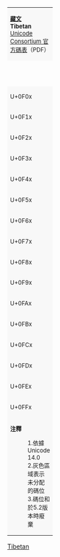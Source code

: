 {| class="wikitable nounderlines" style="border-collapse:collapse;background:#FFFFFF;font-size:large;text-align:center"
| colspan="17" style="background:#F8F8F8;font-size:small" | '''[[藏文 (Unicode區段)|藏文]]'''<br />'''Tibetan'''{{ref label|U0F00_as_of_Unicode_version|1}}{{ref label|U0F00_grey|2}}{{ref label|U0F77_U0F79_Deprecated|3}}<br />[https://www.unicode.org/charts/PDF/U0F00.pdf Unicode Consortium 官方碼表]（PDF）
|- style="background:#F8F8F8;font-size:small"
| style="width:45pt" | &nbsp; || style="width:20pt"  | 0 || style="width:20pt"  | 1 || style="width:20pt"  | 2 || style="width:20pt"  | 3 || style="width:20pt"  | 4 || style="width:20pt"  | 5 || style="width:20pt"  | 6 || style="width:20pt"  | 7 || style="width:20pt"  | 8 || style="width:20pt"  | 9 || style="width:20pt"  | A || style="width:20pt"  | B || style="width:20pt"  | C || style="width:20pt"  | D || style="width:20pt"  | E || style="width:20pt"  | F
|-
| style="background:#F8F8F8;font-size:small" | U+0F0x
| title="U+0F00: TIBETAN SYLLABLE OM" | &#x0F00;
| title="U+0F01: TIBETAN MARK GTER YIG MGO TRUNCATED A" | &#x0F01;
| title="U+0F02: TIBETAN MARK GTER YIG MGO -UM RNAM BCAD MA" | &#x0F02;
| title="U+0F03: TIBETAN MARK GTER YIG MGO -UM GTER TSHEG MA" | &#x0F03;
| title="U+0F04: TIBETAN MARK INITIAL YIG MGO MDUN MA" | &#x0F04;
| title="U+0F05: TIBETAN MARK CLOSING YIG MGO SGAB MA" | &#x0F05;
| title="U+0F06: TIBETAN MARK CARET YIG MGO PHUR SHAD MA" | &#x0F06;
| title="U+0F07: TIBETAN MARK YIG MGO TSHEG SHAD MA" | &#x0F07;
| title="U+0F08: TIBETAN MARK SBRUL SHAD" | &#x0F08;
| title="U+0F09: TIBETAN MARK BSKUR YIG MGO" | &#x0F09;
| title="U+0F0A: TIBETAN MARK BKA- SHOG YIG MGO" | &#x0F0A;
| title="U+0F0B: TIBETAN MARK INTERSYLLABIC TSHEG" | &#x0F0B;
| title="U+0F0C: TIBETAN MARK DELIMITER TSHEG BSTAR" | {{border| &#x0F0C;<br />{{resize|75%|&nbsp;NB&nbsp;}}|style=dashed|color=black|lh=1}}
| title="U+0F0D: TIBETAN MARK SHAD" | &#x0F0D;
| title="U+0F0E: TIBETAN MARK NYIS SHAD" | &#x0F0E;
| title="U+0F0F: TIBETAN MARK TSHEG SHAD" | &#x0F0F;
|-
| style="background:#F8F8F8;font-size:small" | U+0F1x
| title="U+0F10: TIBETAN MARK NYIS TSHEG SHAD" | &#x0F10;
| title="U+0F11: TIBETAN MARK RIN CHEN SPUNGS SHAD" | &#x0F11;
| title="U+0F12: TIBETAN MARK RGYA GRAM SHAD" | [[&#x0F12;]]
| title="U+0F13: TIBETAN MARK CARET -DZUD RTAGS ME LONG CAN" | &#x0F13;
| title="U+0F14: TIBETAN MARK GTER TSHEG" | &#x0F14;
| title="U+0F15: TIBETAN LOGOTYPE SIGN CHAD RTAGS" | &#x0F15;
| title="U+0F16: TIBETAN LOGOTYPE SIGN LHAG RTAGS" | &#x0F16;
| title="U+0F17: TIBETAN ASTROLOGICAL SIGN SGRA GCAN -CHAR RTAGS" | &#x0F17;
| title="U+0F18: TIBETAN ASTROLOGICAL SIGN -KHYUD PA" | &#x0F18;
| title="U+0F19: TIBETAN ASTROLOGICAL SIGN SDONG TSHUGS" | &#x0F19;
| title="U+0F1A: TIBETAN SIGN RDEL DKAR GCIG" | &#x0F1A;
| title="U+0F1B: TIBETAN SIGN RDEL DKAR GNYIS" | &#x0F1B;
| title="U+0F1C: TIBETAN SIGN RDEL DKAR GSUM" | &#x0F1C;
| title="U+0F1D: TIBETAN SIGN RDEL NAG GCIG" | &#x0F1D;
| title="U+0F1E: TIBETAN SIGN RDEL NAG GNYIS" | &#x0F1E;
| title="U+0F1F: TIBETAN SIGN RDEL DKAR RDEL NAG" | &#x0F1F;
|-
| style="background:#F8F8F8;font-size:small" | U+0F2x
| title="U+0F20: TIBETAN DIGIT ZERO" | &#x0F20;
| title="U+0F21: TIBETAN DIGIT ONE" | &#x0F21;
| title="U+0F22: TIBETAN DIGIT TWO" | &#x0F22;
| title="U+0F23: TIBETAN DIGIT THREE" | &#x0F23;
| title="U+0F24: TIBETAN DIGIT FOUR" | &#x0F24;
| title="U+0F25: TIBETAN DIGIT FIVE" | &#x0F25;
| title="U+0F26: TIBETAN DIGIT SIX" | &#x0F26;
| title="U+0F27: TIBETAN DIGIT SEVEN" | &#x0F27;
| title="U+0F28: TIBETAN DIGIT EIGHT" | &#x0F28;
| title="U+0F29: TIBETAN DIGIT NINE" | &#x0F29;
| title="U+0F2A: TIBETAN DIGIT HALF ONE" | &#x0F2A;
| title="U+0F2B: TIBETAN DIGIT HALF TWO" | &#x0F2B;
| title="U+0F2C: TIBETAN DIGIT HALF THREE" | &#x0F2C;
| title="U+0F2D: TIBETAN DIGIT HALF FOUR" | &#x0F2D;
| title="U+0F2E: TIBETAN DIGIT HALF FIVE" | &#x0F2E;
| title="U+0F2F: TIBETAN DIGIT HALF SIX" | &#x0F2F;
|-
| style="background:#F8F8F8;font-size:small" | U+0F3x
| title="U+0F30: TIBETAN DIGIT HALF SEVEN" | &#x0F30;
| title="U+0F31: TIBETAN DIGIT HALF EIGHT" | &#x0F31;
| title="U+0F32: TIBETAN DIGIT HALF NINE" | &#x0F32;
| title="U+0F33: TIBETAN DIGIT HALF ZERO" | &#x0F33;
| title="U+0F34: TIBETAN MARK BSDUS RTAGS" | &#x0F34;
| title="U+0F35: TIBETAN MARK NGAS BZUNG NYI ZLA" | &#x0F35;
| title="U+0F36: TIBETAN MARK CARET -DZUD RTAGS BZHI MIG CAN" | &#x0F36;
| title="U+0F37: TIBETAN MARK NGAS BZUNG SGOR RTAGS" | &#x0F37;
| title="U+0F38: TIBETAN MARK CHE MGO" | &#x0F38;
| title="U+0F39: TIBETAN MARK TSA -PHRU" | &#x0F39;
| title="U+0F3A: TIBETAN MARK GUG RTAGS GYON" | &#x0F3A;
| title="U+0F3B: TIBETAN MARK GUG RTAGS GYAS" | &#x0F3B;
| title="U+0F3C: TIBETAN MARK ANG KHANG GYON" | &#x0F3C;
| title="U+0F3D: TIBETAN MARK ANG KHANG GYAS" | &#x0F3D;
| title="U+0F3E: TIBETAN SIGN YAR TSHES" | &#x0F3E;
| title="U+0F3F: TIBETAN SIGN MAR TSHES" | &#x0F3F;
|-
| style="background:#F8F8F8;font-size:small" | U+0F4x
| title="U+0F40: TIBETAN LETTER KA" | &#x0F40;
| title="U+0F41: TIBETAN LETTER KHA" | &#x0F41;
| title="U+0F42: TIBETAN LETTER GA" | &#x0F42;
| title="U+0F43: TIBETAN LETTER GHA" | &#x0F43;
| title="U+0F44: TIBETAN LETTER NGA" | &#x0F44;
| title="U+0F45: TIBETAN LETTER CA" | &#x0F45;
| title="U+0F46: TIBETAN LETTER CHA" | &#x0F46;
| title="U+0F47: TIBETAN LETTER JA" | &#x0F47;
| title="Reserved" style="background-color:#CCCCCC;" |  
| title="U+0F49: TIBETAN LETTER NYA" | &#x0F49;
| title="U+0F4A: TIBETAN LETTER TTA" | &#x0F4A;
| title="U+0F4B: TIBETAN LETTER TTHA" | &#x0F4B;
| title="U+0F4C: TIBETAN LETTER DDA" | &#x0F4C;
| title="U+0F4D: TIBETAN LETTER DDHA" | &#x0F4D;
| title="U+0F4E: TIBETAN LETTER NNA" | &#x0F4E;
| title="U+0F4F: TIBETAN LETTER TA" | &#x0F4F;
|-
| style="background:#F8F8F8;font-size:small" | U+0F5x
| title="U+0F50: TIBETAN LETTER THA" | &#x0F50;
| title="U+0F51: TIBETAN LETTER DA" | &#x0F51;
| title="U+0F52: TIBETAN LETTER DHA" | &#x0F52;
| title="U+0F53: TIBETAN LETTER NA" | &#x0F53;
| title="U+0F54: TIBETAN LETTER PA" | &#x0F54;
| title="U+0F55: TIBETAN LETTER PHA" | &#x0F55;
| title="U+0F56: TIBETAN LETTER BA" | &#x0F56;
| title="U+0F57: TIBETAN LETTER BHA" | &#x0F57;
| title="U+0F58: TIBETAN LETTER MA" | &#x0F58;
| title="U+0F59: TIBETAN LETTER TSA" | &#x0F59;
| title="U+0F5A: TIBETAN LETTER TSHA" | &#x0F5A;
| title="U+0F5B: TIBETAN LETTER DZA" | &#x0F5B;
| title="U+0F5C: TIBETAN LETTER DZHA" | &#x0F5C;
| title="U+0F5D: TIBETAN LETTER WA" | &#x0F5D;
| title="U+0F5E: TIBETAN LETTER ZHA" | &#x0F5E;
| title="U+0F5F: TIBETAN LETTER ZA" | &#x0F5F;
|-
| style="background:#F8F8F8;font-size:small" | U+0F6x
| title="U+0F60: TIBETAN LETTER -A" | &#x0F60;
| title="U+0F61: TIBETAN LETTER YA" | &#x0F61;
| title="U+0F62: TIBETAN LETTER RA" | &#x0F62;
| title="U+0F63: TIBETAN LETTER LA" | &#x0F63;
| title="U+0F64: TIBETAN LETTER SHA" | &#x0F64;
| title="U+0F65: TIBETAN LETTER SSA" | &#x0F65;
| title="U+0F66: TIBETAN LETTER SA" | &#x0F66;
| title="U+0F67: TIBETAN LETTER HA" | &#x0F67;
| title="U+0F68: TIBETAN LETTER A" | &#x0F68;
| title="U+0F69: TIBETAN LETTER KSSA" | &#x0F69;
| title="U+0F6A: TIBETAN LETTER FIXED-FORM RA" | &#x0F6A;
| title="U+0F6B: TIBETAN LETTER KKA" | &#x0F6B;
| title="U+0F6C: TIBETAN LETTER RRA" | &#x0F6C;
| title="Reserved" style="background-color:#CCCCCC;" |  
| title="Reserved" style="background-color:#CCCCCC;" |  
| title="Reserved" style="background-color:#CCCCCC;" |  
|-
| style="background:#F8F8F8;font-size:small" | U+0F7x
| title="Reserved" style="background-color:#CCCCCC;" |  
| title="U+0F71: TIBETAN VOWEL SIGN AA" | &#x0F71;
| title="U+0F72: TIBETAN VOWEL SIGN I" | &#x0F72;
| title="U+0F73: TIBETAN VOWEL SIGN II" | &#x0F73;
| title="U+0F74: TIBETAN VOWEL SIGN U" | &#x0F74;
| title="U+0F75: TIBETAN VOWEL SIGN UU" | &#x0F75;
| title="U+0F76: TIBETAN VOWEL SIGN VOCALIC R" | &#x0F76;
| title="U+0F77: TIBETAN VOWEL SIGN VOCALIC RR" | &#x0F77;
| title="U+0F78: TIBETAN VOWEL SIGN VOCALIC L" | &#x0F78;
| title="U+0F79: TIBETAN VOWEL SIGN VOCALIC LL" | &#x0F79;
| title="U+0F7A: TIBETAN VOWEL SIGN E" | &#x0F7A;
| title="U+0F7B: TIBETAN VOWEL SIGN EE" | &#x0F7B;
| title="U+0F7C: TIBETAN VOWEL SIGN O" | &#x0F7C;
| title="U+0F7D: TIBETAN VOWEL SIGN OO" | &#x0F7D;
| title="U+0F7E: TIBETAN SIGN RJES SU NGA RO" | &#x0F7E;
| title="U+0F7F: TIBETAN SIGN RNAM BCAD" | &#x0F7F;
|-
| style="background:#F8F8F8;font-size:small" | U+0F8x
| title="U+0F80: TIBETAN VOWEL SIGN REVERSED I" | &#x0F80;
| title="U+0F81: TIBETAN VOWEL SIGN REVERSED II" | &#x0F81;
| title="U+0F82: TIBETAN SIGN NYI ZLA NAA DA" | &#x0F82;
| title="U+0F83: TIBETAN SIGN SNA LDAN" | &#x0F83;
| title="U+0F84: TIBETAN MARK HALANTA" | &#x0F84;
| title="U+0F85: TIBETAN MARK PALUTA" | &#x0F85;
| title="U+0F86: TIBETAN SIGN LCI RTAGS" | &#x0F86;
| title="U+0F87: TIBETAN SIGN YANG RTAGS" | &#x0F87;
| title="U+0F88: TIBETAN SIGN LCE TSA CAN" | &#x0F88;
| title="U+0F89: TIBETAN SIGN MCHU CAN" | &#x0F89;
| title="U+0F8A: TIBETAN SIGN GRU CAN RGYINGS" | &#x0F8A;
| title="U+0F8B: TIBETAN SIGN GRU MED RGYINGS" | &#x0F8B;
| title="U+0F8C: TIBETAN SIGN INVERTED MCHU CAN" | &#x0F8C;
| title="U+0F8D: TIBETAN SUBJOINED SIGN LCE TSA CAN" | &#x0F8D;
| title="U+0F8E: TIBETAN SUBJOINED SIGN MCHU CAN" | &#x0F8E;
| title="U+0F8F: TIBETAN SUBJOINED SIGN INVERTED MCHU CAN" | &#x0F8F;
|-
| style="background:#F8F8F8;font-size:small" | U+0F9x
| title="U+0F90: TIBETAN SUBJOINED LETTER KA" | &#x0F90;
| title="U+0F91: TIBETAN SUBJOINED LETTER KHA" | &#x0F91;
| title="U+0F92: TIBETAN SUBJOINED LETTER GA" | &#x0F92;
| title="U+0F93: TIBETAN SUBJOINED LETTER GHA" | &#x0F93;
| title="U+0F94: TIBETAN SUBJOINED LETTER NGA" | &#x0F94;
| title="U+0F95: TIBETAN SUBJOINED LETTER CA" | &#x0F95;
| title="U+0F96: TIBETAN SUBJOINED LETTER CHA" | &#x0F96;
| title="U+0F97: TIBETAN SUBJOINED LETTER JA" | &#x0F97;
| title="Reserved" style="background-color:#CCCCCC;" |  
| title="U+0F99: TIBETAN SUBJOINED LETTER NYA" | &#x0F99;
| title="U+0F9A: TIBETAN SUBJOINED LETTER TTA" | &#x0F9A;
| title="U+0F9B: TIBETAN SUBJOINED LETTER TTHA" | &#x0F9B;
| title="U+0F9C: TIBETAN SUBJOINED LETTER DDA" | &#x0F9C;
| title="U+0F9D: TIBETAN SUBJOINED LETTER DDHA" | &#x0F9D;
| title="U+0F9E: TIBETAN SUBJOINED LETTER NNA" | &#x0F9E;
| title="U+0F9F: TIBETAN SUBJOINED LETTER TA" | &#x0F9F;
|-
| style="background:#F8F8F8;font-size:small" | U+0FAx
| title="U+0FA0: TIBETAN SUBJOINED LETTER THA" | &#x0FA0;
| title="U+0FA1: TIBETAN SUBJOINED LETTER DA" | &#x0FA1;
| title="U+0FA2: TIBETAN SUBJOINED LETTER DHA" | &#x0FA2;
| title="U+0FA3: TIBETAN SUBJOINED LETTER NA" | &#x0FA3;
| title="U+0FA4: TIBETAN SUBJOINED LETTER PA" | &#x0FA4;
| title="U+0FA5: TIBETAN SUBJOINED LETTER PHA" | &#x0FA5;
| title="U+0FA6: TIBETAN SUBJOINED LETTER BA" | &#x0FA6;
| title="U+0FA7: TIBETAN SUBJOINED LETTER BHA" | &#x0FA7;
| title="U+0FA8: TIBETAN SUBJOINED LETTER MA" | &#x0FA8;
| title="U+0FA9: TIBETAN SUBJOINED LETTER TSA" | &#x0FA9;
| title="U+0FAA: TIBETAN SUBJOINED LETTER TSHA" | &#x0FAA;
| title="U+0FAB: TIBETAN SUBJOINED LETTER DZA" | &#x0FAB;
| title="U+0FAC: TIBETAN SUBJOINED LETTER DZHA" | &#x0FAC;
| title="U+0FAD: TIBETAN SUBJOINED LETTER WA" | &#x0FAD;
| title="U+0FAE: TIBETAN SUBJOINED LETTER ZHA" | &#x0FAE;
| title="U+0FAF: TIBETAN SUBJOINED LETTER ZA" | &#x0FAF;
|-
| style="background:#F8F8F8;font-size:small" | U+0FBx
| title="U+0FB0: TIBETAN SUBJOINED LETTER -A" | &#x0FB0;
| title="U+0FB1: TIBETAN SUBJOINED LETTER YA" | &#x0FB1;
| title="U+0FB2: TIBETAN SUBJOINED LETTER RA" | &#x0FB2;
| title="U+0FB3: TIBETAN SUBJOINED LETTER LA" | &#x0FB3;
| title="U+0FB4: TIBETAN SUBJOINED LETTER SHA" | &#x0FB4;
| title="U+0FB5: TIBETAN SUBJOINED LETTER SSA" | &#x0FB5;
| title="U+0FB6: TIBETAN SUBJOINED LETTER SA" | &#x0FB6;
| title="U+0FB7: TIBETAN SUBJOINED LETTER HA" | &#x0FB7;
| title="U+0FB8: TIBETAN SUBJOINED LETTER A" | &#x0FB8;
| title="U+0FB9: TIBETAN SUBJOINED LETTER KSSA" | &#x0FB9;
| title="U+0FBA: TIBETAN SUBJOINED LETTER FIXED-FORM WA" | &#x0FBA;
| title="U+0FBB: TIBETAN SUBJOINED LETTER FIXED-FORM YA" | &#x0FBB;
| title="U+0FBC: TIBETAN SUBJOINED LETTER FIXED-FORM RA" | &#x0FBC;
| title="Reserved" style="background-color:#CCCCCC;" |  
| title="U+0FBE: TIBETAN KU RU KHA" | &#x0FBE;
| title="U+0FBF: TIBETAN KU RU KHA BZHI MIG CAN" | &#x0FBF;
|-
| style="background:#F8F8F8;font-size:small" | U+0FCx
| title="U+0FC0: TIBETAN CANTILLATION SIGN HEAVY BEAT" | &#x0FC0;
| title="U+0FC1: TIBETAN CANTILLATION SIGN LIGHT BEAT" | &#x0FC1;
| title="U+0FC2: TIBETAN CANTILLATION SIGN CANG TE-U" | &#x0FC2;
| title="U+0FC3: TIBETAN CANTILLATION SIGN SBUB -CHAL" | &#x0FC3;
| title="U+0FC4: TIBETAN SYMBOL DRIL BU" | &#x0FC4;
| title="U+0FC5: TIBETAN SYMBOL RDO RJE" | &#x0FC5;
| title="U+0FC6: TIBETAN SYMBOL PADMA GDAN" | &#x0FC6;
| title="U+0FC7: TIBETAN SYMBOL RDO RJE RGYA GRAM" | &#x0FC7;
| title="U+0FC8: TIBETAN SYMBOL PHUR PA" | &#x0FC8;
| title="U+0FC9: TIBETAN SYMBOL NOR BU" | &#x0FC9;
| title="U+0FCA: TIBETAN SYMBOL NOR BU NYIS -KHYIL" | &#x0FCA;
| title="U+0FCB: TIBETAN SYMBOL NOR BU GSUM -KHYIL" | &#x0FCB;
| title="U+0FCC: TIBETAN SYMBOL NOR BU BZHI -KHYIL" | &#x0FCC;
| title="Reserved" style="background-color:#CCCCCC;" |  
| title="U+0FCE: TIBETAN SIGN RDEL NAG RDEL DKAR" | &#x0FCE;
| title="U+0FCF: TIBETAN SIGN RDEL NAG GSUM" | &#x0FCF;
|-
| style="background:#F8F8F8;font-size:small" | U+0FDx
| title="U+0FD0: TIBETAN MARK BSKA- SHOG GI MGO RGYAN (alias TIBETAN MARK BKA- SHOG GI MGO RGYAN)" | &#x0FD0;
| title="U+0FD1: TIBETAN MARK MNYAM YIG GI MGO RGYAN" | &#x0FD1;
| title="U+0FD2: TIBETAN MARK NYIS TSHEG" | &#x0FD2;
| title="U+0FD3: TIBETAN MARK INITIAL BRDA RNYING YIG MGO MDUN MA" | &#x0FD3;
| title="U+0FD4: TIBETAN MARK CLOSING BRDA RNYING YIG MGO SGAB MA" | &#x0FD4;
| title="U+0FD5: RIGHT-FACING SVASTI SIGN" | &#x0FD5;
| title="U+0FD6: LEFT-FACING SVASTI SIGN" | &#x0FD6;
| title="U+0FD7: RIGHT-FACING SVASTI SIGN WITH DOTS" | &#x0FD7;
| title="U+0FD8: LEFT-FACING SVASTI SIGN WITH DOTS" | &#x0FD8;
| title="U+0FD9: TIBETAN MARK LEADING MCHAN RTAGS" | &#x0FD9;
| title="U+0FDA: TIBETAN MARK TRAILING MCHAN RTAGS" | &#x0FDA;
| title="Reserved" style="background-color:#CCCCCC;" |  
| title="Reserved" style="background-color:#CCCCCC;" |  
| title="Reserved" style="background-color:#CCCCCC;" |  
| title="Reserved" style="background-color:#CCCCCC;" |  
| title="Reserved" style="background-color:#CCCCCC;" |  
|-
| style="background:#F8F8F8;font-size:small" | U+0FEx
| title="Reserved" style="background-color:#CCCCCC;" |  
| title="Reserved" style="background-color:#CCCCCC;" |  
| title="Reserved" style="background-color:#CCCCCC;" |  
| title="Reserved" style="background-color:#CCCCCC;" |  
| title="Reserved" style="background-color:#CCCCCC;" |  
| title="Reserved" style="background-color:#CCCCCC;" |  
| title="Reserved" style="background-color:#CCCCCC;" |  
| title="Reserved" style="background-color:#CCCCCC;" |  
| title="Reserved" style="background-color:#CCCCCC;" |  
| title="Reserved" style="background-color:#CCCCCC;" |  
| title="Reserved" style="background-color:#CCCCCC;" |  
| title="Reserved" style="background-color:#CCCCCC;" |  
| title="Reserved" style="background-color:#CCCCCC;" |  
| title="Reserved" style="background-color:#CCCCCC;" |  
| title="Reserved" style="background-color:#CCCCCC;" |  
| title="Reserved" style="background-color:#CCCCCC;" |  
|-
| style="background:#F8F8F8;font-size:small" | U+0FFx
| title="Reserved" style="background-color:#CCCCCC;" |  
| title="Reserved" style="background-color:#CCCCCC;" |  
| title="Reserved" style="background-color:#CCCCCC;" |  
| title="Reserved" style="background-color:#CCCCCC;" |  
| title="Reserved" style="background-color:#CCCCCC;" |  
| title="Reserved" style="background-color:#CCCCCC;" |  
| title="Reserved" style="background-color:#CCCCCC;" |  
| title="Reserved" style="background-color:#CCCCCC;" |  
| title="Reserved" style="background-color:#CCCCCC;" |  
| title="Reserved" style="background-color:#CCCCCC;" |  
| title="Reserved" style="background-color:#CCCCCC;" |  
| title="Reserved" style="background-color:#CCCCCC;" |  
| title="Reserved" style="background-color:#CCCCCC;" |  
| title="Reserved" style="background-color:#CCCCCC;" |  
| title="Reserved" style="background-color:#CCCCCC;" |  
| title="Reserved" style="background-color:#CCCCCC;" |  
|-
| colspan="17" style="background:#F8F8F8;font-size:small;text-align:left" | '''注釋'''
:1.{{note|U0F00_as_of_Unicode_version}}依據 Unicode 14.0
:2.{{note|U0F00_grey}}灰色區域表示未分配的碼位
:3.{{note|U0F77_U0F79_Deprecated}}碼位{{mono|U+0F77}}和{{mono|U+0F79}}於5.2版本時廢棄
|}<noinclude>
[[Category:Unicode模板|Tibetan]]
{{Documentation|Template:Unicode chart/block documentation}}
</noinclude>